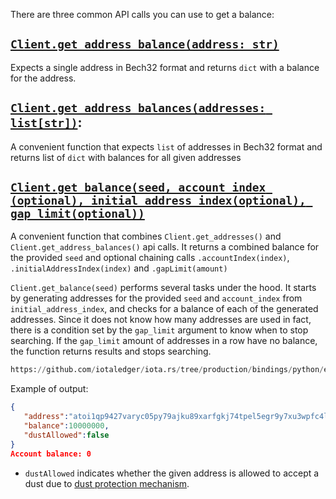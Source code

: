 There are three common API calls you can use to get a balance:

## [`Client.get_address_balance(address: str)`](./../api_reference.md#get_address_balanceaddress-balanceaddressresponse)

Expects a single address in Bech32 format and returns `dict` with a balance for the address.

## [`Client.get_address_balances(addresses: list[str])`](./../api_reference.md#get_address_balancesaddresses-listaddressbalancepair):

A convenient function that expects `list` of addresses in Bech32 format and returns list of `dict` with balances for all given addresses

## [`Client.get_balance(seed, account_index (optional), initial_address_index(optional), gap_limit(optional))`](./../api_reference.md#get_balanceseed-account_index-optional-initial_address_indexoptional-gap_limitoptional-int)

A convenient function that combines `Client.get_addresses()` and `Client.get_address_balances()` api calls. It returns a combined balance for the provided `seed` and optional chaining calls `.accountIndex(index)`, `.initialAddressIndex(index)` and `.gapLimit(amount)`

`Client.get_balance(seed)` performs several tasks under the hood. It starts by generating addresses for the provided
`seed` and `account_index` from `initial_address_index`, and checks for a balance of each of the generated
addresses. Since it does not know how many addresses are used in fact, there is a condition set by the
`gap_limit` argument to know when to stop searching. If the `gap_limit` amount of addresses in a row have no
balance, the function returns results and stops searching.

```python reference
https://github.com/iotaledger/iota.rs/tree/production/bindings/python/examples/04_get_balance.py
```

Example of output:

```json
{
   "address":"atoi1qp9427varyc05py79ajku89xarfgkj74tpel5egr9y7xu3wpfc4lkpx0l86",
   "balance":10000000,
   "dustAllowed":false
}
Account balance: 0
```

- `dustAllowed` indicates whether the given address is allowed to accept a dust due to
  [dust protection mechanism](https://wiki.iota.org/chrysalis-docs/faq#what-is-dust-protection-and-how-does-it-work).
